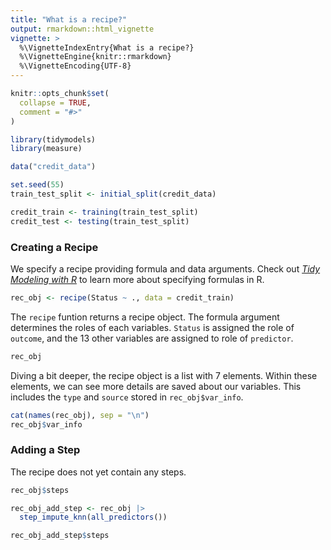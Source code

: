 ```yaml
---
title: "What is a recipe?"
output: rmarkdown::html_vignette
vignette: >
  %\VignetteIndexEntry{What is a recipe?}
  %\VignetteEngine{knitr::rmarkdown}
  %\VignetteEncoding{UTF-8}
---
```


```r
knitr::opts_chunk$set(
  collapse = TRUE,
  comment = "#>"
)
```

```r
library(tidymodels)
library(measure)
```


```r
data("credit_data")

set.seed(55)
train_test_split <- initial_split(credit_data)

credit_train <- training(train_test_split)
credit_test <- testing(train_test_split)
```

### Creating a Recipe

We specify a recipe providing formula and data arguments. Check out [*Tidy Modeling with R*](https://www.tmwr.org/base-r.html) to learn more about specifying formulas in R.

```r
rec_obj <- recipe(Status ~ ., data = credit_train)
```

The `recipe` funtion returns a recipe object. The formula argument determines the roles of each variables. `Status` is assigned the role of `outcome`, and the 13  other variables are assigned to role of `predictor`.

```r
rec_obj
```

Diving a bit deeper, the recipe object is a list with 7 elements. Within these elements, we can see more details are saved about our variables. This includes the `type` and `source` stored in `rec_obj$var_info`.

```r
cat(names(rec_obj), sep = "\n")
rec_obj$var_info
```

### Adding a Step

The recipe does not yet contain any steps.

```r
rec_obj$steps

rec_obj_add_step <- rec_obj |> 
  step_impute_knn(all_predictors())

rec_obj_add_step$steps
```

